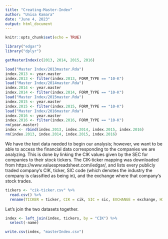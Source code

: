 ```yaml
---
title: "Creating-Master-Index"
author: "Unisa Kamara"
date: "June 4, 2023"
output: html_document
---
```


```r
knitr::opts_chunk$set(echo = TRUE)
```

```r
library("edgar")
library("dplyr")
```

```r
getMasterIndex(c(2013, 2014, 2015, 2016)
```

```r
load("Master Index/2013master.Rda")
index.2013 <- year.master
index.2013 <- filter(index.2013, FORM_TYPE == "10-K")
load("Master Index/2014master.Rda")
index.2014 <- year.master
index.2014 <- filter(index.2014, FORM_TYPE == "10-K")
load("Master Index/2015master.Rda")
index.2015 <- year.master
index.2015 <- filter(index.2015, FORM_TYPE == "10-K")
load("Master Index/2016master.Rda")
index.2016 <- year.master
index.2016 <- filter(index.2016, FORM_TYPE == "10-K")
rm(year.master)
index <- rbind(index.2013, index.2014, index.2015, index.2016)
rm(index.2013, index.2014, index.2015, index.2016)
```


We have the text data needed to begin our analysis; however, we want to be able to access the financial data corresponding to the companies we are analyzing. This is done by linking the CIK values given by the SEC for companies to their stock tickers. The CIK-ticker mapping was downloaded from https://www.valuespreadsheet.com/iedgar/, and lists every publicly traded company's CIK, ticker, SIC code (which denotes the industry the company is classified as being in), and the exchange where that company's stock trades.

```r
tickers <- "cik-ticker.csv" %>%
  read.csv() %>%
  rename(TICKER = ticker, CIK = cik, SIC = sic, EXCHANGE = exchange, HITS = hits)
```

Let's join the two datasets together.

```r
index <- left_join(index, tickers, by = "CIK") %>%
  select(-name)
```

```r
write.csv(index, "masterIndex.csv")
```